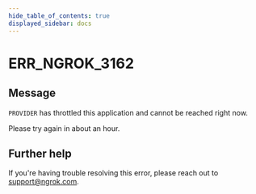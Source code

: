 ```yaml
---
hide_table_of_contents: true
displayed_sidebar: docs
---
```



# ERR_NGROK_3162

## Message

`PROVIDER` has throttled this application and cannot be reached right now.

Please try again in about an hour.

<ErrorDetails error="err_ngrok_3162" />

## Further help

If you're having trouble resolving this error, please reach out to [support@ngrok.com](mailto:support@ngrok.com?subject=Help%20with%20ERR_NGROK_3162).
